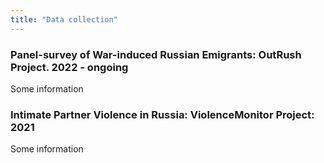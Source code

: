 ```yaml
---
title: "Data collection"
---
```


### Panel-survey of War-induced Russian Emigrants: OutRush Project. 2022 - ongoing

Some information

### Intimate Partner Violence in Russia: ViolenceMonitor Project: 2021

Some information
